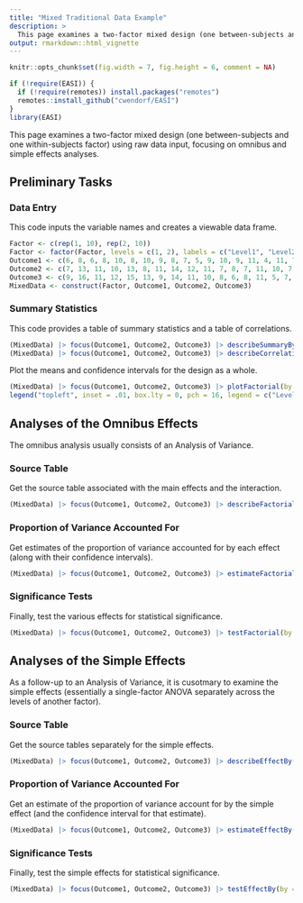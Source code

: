 ```yaml
---
title: "Mixed Traditional Data Example"
description: >
  This page examines a two-factor mixed design (one between-subjects and one within-subjects factor) using raw data input, focusing on omnibus and simple effects analyses.
output: rmarkdown::html_vignette
---
```


```r
knitr::opts_chunk$set(fig.width = 7, fig.height = 6, comment = NA)
```

```r
if (!require(EASI)) {
  if (!require(remotes)) install.packages("remotes")
  remotes::install_github("cwendorf/EASI")
}
library(EASI)
```

This page examines a two-factor mixed design (one between-subjects and one within-subjects factor) using raw data input, focusing on omnibus and simple effects analyses.

## Preliminary Tasks

### Data Entry

This code inputs the variable names and creates a viewable data frame.
```r
Factor <- c(rep(1, 10), rep(2, 10))
Factor <- factor(Factor, levels = c(1, 2), labels = c("Level1", "Level2"))
Outcome1 <- c(6, 8, 6, 8, 10, 8, 10, 9, 8, 7, 5, 9, 10, 9, 11, 4, 11, 7, 6, 8)
Outcome2 <- c(7, 13, 11, 10, 13, 8, 11, 14, 12, 11, 7, 8, 7, 11, 10, 7, 8, 4, 8, 10)
Outcome3 <- c(9, 16, 11, 12, 15, 13, 9, 14, 11, 10, 8, 6, 8, 11, 5, 7, 9, 3, 6, 7)
MixedData <- construct(Factor, Outcome1, Outcome2, Outcome3)
```

### Summary Statistics

This code provides a table of summary statistics and a table of correlations.
```r
(MixedData) |> focus(Outcome1, Outcome2, Outcome3) |> describeSummaryBy(by = Factor)
(MixedData) |> focus(Outcome1, Outcome2, Outcome3) |> describeCorrelationsBy(by = Factor)
```

Plot the means and confidence intervals for the design as a whole.
```r
(MixedData) |> focus(Outcome1, Outcome2, Outcome3) |> plotFactorial(by = Factor, col = c("darkred", "darkblue"))
legend("topleft", inset = .01, box.lty = 0, pch = 16, legend = c("Level1", "Level2"), col = c("darkred", "darkblue"))
```

## Analyses of the Omnibus Effects

The omnibus analysis usually consists of an Analysis of Variance.

### Source Table

Get the source table associated with the main effects and the interaction.
```r
(MixedData) |> focus(Outcome1, Outcome2, Outcome3) |> describeFactorial(by = Factor)
```

### Proportion of Variance Accounted For

Get estimates of the proportion of variance accounted for by each effect (along with their confidence intervals).
```r
(MixedData) |> focus(Outcome1, Outcome2, Outcome3) |> estimateFactorial(by = Factor)
```

### Significance Tests

Finally, test the various effects for statistical significance.
```r
(MixedData) |> focus(Outcome1, Outcome2, Outcome3) |> testFactorial(by = Factor)
```

## Analyses of the Simple Effects

As a follow-up to an Analysis of Variance, it is cusotmary to examine the simple effects (essentially a single-factor ANOVA separately across the levels of another factor).

### Source Table

Get the source tables separately for the simple effects.
```r
(MixedData) |> focus(Outcome1, Outcome2, Outcome3) |> describeEffectBy(by = Factor)
```

### Proportion of Variance Accounted For

Get an estimate of the proportion of variance account for by the simple effect (and the confidence interval for that estimate).
```r
(MixedData) |> focus(Outcome1, Outcome2, Outcome3) |> estimateEffectBy(by = Factor)
```

### Significance Tests

Finally, test the simple effects for statistical significance.
```r
(MixedData) |> focus(Outcome1, Outcome2, Outcome3) |> testEffectBy(by = Factor)
```
